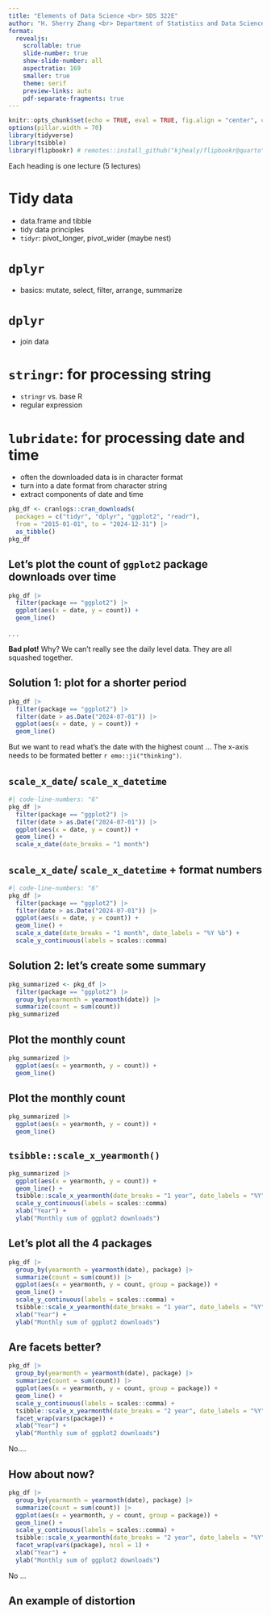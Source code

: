 ```yaml
---
title: "Elements of Data Science <br> SDS 322E"
author: "H. Sherry Zhang <br> Department of Statistics and Data Sciences <br> The University of Texas at Austin <br>  <br> Fall 2025"
format: 
  revealjs:
    scrollable: true
    slide-number: true
    show-slide-number: all
    aspectratio: 169
    smaller: true
    theme: serif
    preview-links: auto
    pdf-separate-fragments: true
---
```


```r
knitr::opts_chunk$set(echo = TRUE, eval = TRUE, fig.align = "center", cache = TRUE)
options(pillar.width = 70)
library(tidyverse)
library(tsibble)
library(flipbookr) # remotes::install_github("kjhealy/flipbookr@quarto")
```


Each heading is one lecture (5 lectures)

# Tidy data 

  - data.frame and tibble
  - tidy data principles
  - `tidyr`: pivot_longer, pivot_wider (maybe nest)

# `dplyr` 
  
  - basics: mutate, select, filter, arrange, summarize

# `dplyr` 

  - join data 

# `stringr`: for processing string

  - `stringr` vs. base R
  - regular expression 

# `lubridate`: for processing date and time

  - often the downloaded data is in character format
  - turn into a date format from character string
  - extract components of date and time


```r
pkg_df <- cranlogs::cran_downloads(
  packages = c("tidyr", "dplyr", "ggplot2", "readr"), 
  from = "2015-01-01", to = "2024-12-31") |> 
  as_tibble()
pkg_df
```

## Let's plot the count of `ggplot2` package downloads over time

```r
pkg_df |> 
  filter(package == "ggplot2") |> 
  ggplot(aes(x = date, y = count)) + 
  geom_line()
```

. . .

**Bad plot!** Why? We can't really see the daily level data. They are all squashed together.

## Solution 1: plot for a shorter period

```r
pkg_df |> 
  filter(package == "ggplot2") |> 
  filter(date > as.Date("2024-07-01")) |> 
  ggplot(aes(x = date, y = count)) + 
  geom_line()
```

But we want to read what's the date with the highest count ... The x-axis needs to be formated better `r emo::ji("thinking")`. 

## `scale_x_date`/ `scale_x_datetime`

```r
#| code-line-numbers: "6"
pkg_df |> 
  filter(package == "ggplot2") |> 
  filter(date > as.Date("2024-07-01")) |> 
  ggplot(aes(x = date, y = count)) + 
  geom_line() + 
  scale_x_date(date_breaks = "1 month") 
```

## `scale_x_date`/ `scale_x_datetime` + format numbers

```r
#| code-line-numbers: "6"
pkg_df |> 
  filter(package == "ggplot2") |> 
  filter(date > as.Date("2024-07-01")) |> 
  ggplot(aes(x = date, y = count)) + 
  geom_line() + 
  scale_x_date(date_breaks = "1 month", date_labels = "%Y %b") + 
  scale_y_continuous(labels = scales::comma)
```

## Solution 2: let's create some summary 

```r
pkg_summarized <- pkg_df |> 
  filter(package == "ggplot2") |> 
  group_by(yearmonth = yearmonth(date)) |> 
  summarize(count = sum(count)) 
pkg_summarized
```

## Plot the monthly count

```r
pkg_summarized |> 
  ggplot(aes(x = yearmonth, y = count)) + 
  geom_line()
```

## Plot the monthly count

```r
pkg_summarized |> 
  ggplot(aes(x = yearmonth, y = count)) + 
  geom_line() 
```

## `tsibble::scale_x_yearmonth()`

```r
pkg_summarized |> 
  ggplot(aes(x = yearmonth, y = count)) + 
  geom_line() + 
  tsibble::scale_x_yearmonth(date_breaks = "1 year", date_labels = "%Y") + 
  scale_y_continuous(labels = scales::comma)
  xlab("Year") + 
  ylab("Monthly sum of ggplot2 downloads")
```

## Let's plot all the 4 packages

```r
pkg_df |> 
  group_by(yearmonth = yearmonth(date), package) |> 
  summarize(count = sum(count)) |> 
  ggplot(aes(x = yearmonth, y = count, group = package)) + 
  geom_line() + 
  scale_y_continuous(labels = scales::comma) + 
  tsibble::scale_x_yearmonth(date_breaks = "1 year", date_labels = "%Y") + 
  xlab("Year") + 
  ylab("Monthly sum of ggplot2 downloads")
```

## Are facets better?

```r
pkg_df |> 
  group_by(yearmonth = yearmonth(date), package) |> 
  summarize(count = sum(count)) |> 
  ggplot(aes(x = yearmonth, y = count, group = package)) + 
  geom_line() + 
  scale_y_continuous(labels = scales::comma) + 
  tsibble::scale_x_yearmonth(date_breaks = "2 year", date_labels = "%Y") + 
  facet_wrap(vars(package)) + 
  xlab("Year") + 
  ylab("Monthly sum of ggplot2 downloads")
```

No....

## How about now?

```r
pkg_df |> 
  group_by(yearmonth = yearmonth(date), package) |> 
  summarize(count = sum(count)) |> 
  ggplot(aes(x = yearmonth, y = count, group = package)) + 
  geom_line() + 
  scale_y_continuous(labels = scales::comma) + 
  tsibble::scale_x_yearmonth(date_breaks = "2 year", date_labels = "%Y") + 
  facet_wrap(vars(package), ncol = 1) + 
  xlab("Year") + 
  ylab("Monthly sum of ggplot2 downloads")
```

No ...


## An example of distortion
